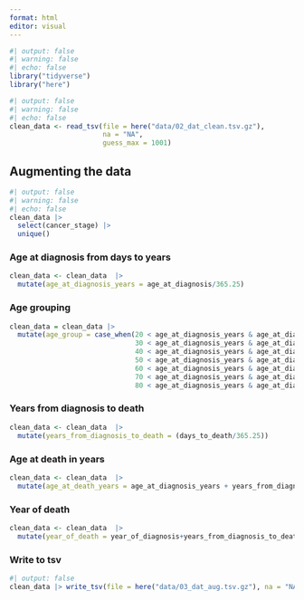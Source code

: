 ```yaml
---
format: html
editor: visual
---
```


```r
#| output: false
#| warning: false
#| echo: false
library("tidyverse")
library("here")
```

```r
#| output: false
#| warning: false
#| echo: false
clean_data <- read_tsv(file = here("data/02_dat_clean.tsv.gz"), 
                       na = "NA", 
                       guess_max = 1001)
```

## Augmenting the data

```r
#| output: false
#| warning: false
#| echo: false
clean_data |> 
  select(cancer_stage) |> 
  unique()
```

### Age at diagnosis from days to years

```r
clean_data <- clean_data  |> 
  mutate(age_at_diagnosis_years = age_at_diagnosis/365.25)
```

### Age grouping

```r
clean_data = clean_data |> 
  mutate(age_group = case_when(20 < age_at_diagnosis_years & age_at_diagnosis_years <= 30 ~ "(20,30]",
                               30 < age_at_diagnosis_years & age_at_diagnosis_years <= 40 ~ "(30,40]",
                               40 < age_at_diagnosis_years & age_at_diagnosis_years <= 50 ~ "(40,50]",
                               50 < age_at_diagnosis_years & age_at_diagnosis_years <= 60 ~ "(50,60]",
                               60 < age_at_diagnosis_years & age_at_diagnosis_years <= 70 ~ "(60,70]",
                               70 < age_at_diagnosis_years & age_at_diagnosis_years <= 80 ~ "(70,80]",
                               80 < age_at_diagnosis_years & age_at_diagnosis_years <= 90 ~ "(80,90]"))
```

### Years from diagnosis to death

```r
clean_data <- clean_data  |> 
  mutate(years_from_diagnosis_to_death = (days_to_death/365.25))
```

### Age at death in years

```r
clean_data <- clean_data  |> 
  mutate(age_at_death_years = age_at_diagnosis_years + years_from_diagnosis_to_death)
```

### Year of death

```r
clean_data <- clean_data  |> 
  mutate(year_of_death = year_of_diagnosis+years_from_diagnosis_to_death)
```

### Write to tsv

```r
#| output: false
clean_data |> write_tsv(file = here("data/03_dat_aug.tsv.gz"), na = "NA")
```
